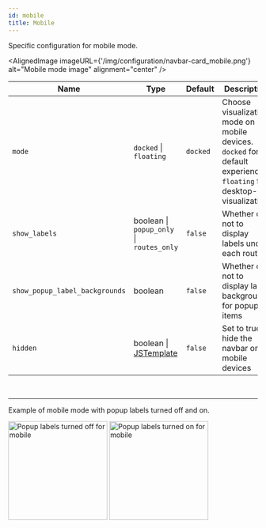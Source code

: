 ```yaml
---
id: mobile
title: Mobile
---
```



Specific configuration for mobile mode.

<AlignedImage
  imageURL={'/img/configuration/navbar-card_mobile.png'}
  alt="Mobile mode image"
  alignment="center"
/>

| Name                           | Type                                     | Default  | Description                                                                                                             |
| ------------------------------ | ---------------------------------------- | -------- | ----------------------------------------------------------------------------------------------------------------------- |
| `mode`                         | `docked` \| `floating`                   | `docked` | Choose visualization mode on mobile devices. `docked` for default experience, `floating` for desktop-like visualization |
| `show_labels`                  | boolean \| `popup_only` \| `routes_only` | `false`  | Whether or not to display labels under each route                                                                       |
| `show_popup_label_backgrounds` | boolean                                  | `false`  | Whether or not to display label backgrounds for popup items                                                             |
| `hidden`                       | boolean \| [JSTemplate](#jstemplate)     | `false`  | Set to true to hide the navbar on mobile devices                                                                        |

<br />

---

Example of mobile mode with popup labels turned off and on.

<!-- TODO JLAQ replace these images -->

<img
  width="200"
  alt="Popup labels turned off for mobile"
  src="https://github.com/user-attachments/assets/0547373e-283c-4233-b8d7-fd0928f0af4b"
/>
<img
  width="200"
  alt="Popup labels turned on for mobile"
  src="https://github.com/user-attachments/assets/aaa6c424-1f44-46a5-9a20-2eb08d5d8eb4"
/>
